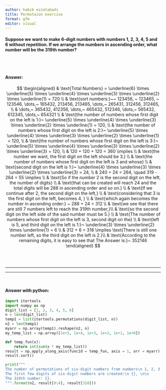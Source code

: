 ```yaml
---
author: habib ezzatabadi
title: Permutaion exercise
format: gfm
editor: visual
---
```



#### Suppose we want to make 6-digit numbers with numbers 1, 2, 3, 4, 5 and 6 without repetition. If we arrange the numbers in ascending order, what number will be the 319th number?

<br><br>

#### Answer: 

$$
\begin{aligned}
& \text{Total Numbers} = \underline{6} \times \underline{5} \times \underline{4} \times \underline{3} \times \underline{2} \times \underline{1} = 720 \\
& \text{sort numbers:}~~ 123456, ~ 123465, ~ 123546, \dots,~ 165432, 213456, 213465, \dots,~ 265431, 312456, 312465,   \\
& \dots,~ 365432, 412356, \dots,~ 465432, 512346, \dots,~ 565432, 612345, \dots,~ 654321 \\
& \text{the number of numbers whose first digit on the left is 1:}~ \underline{5} \times \underline{4} \times \underline{3} \times \underline{2} \times \underline{1} = 120, \\
& \text{the number of numbers whose first digit on the left is 2:}~ \underline{5} \times \underline{4} \times \underline{3} \times \underline{2} \times \underline{1} = 120, \\
& \text{the number of numbers whose first digit on the left is 3:}~ \underline{5} \times \underline{4} \times \underline{3} \times \underline{2} \times \underline{3} = 120, \\
& 120 + 120 + 120 = 360 \implies \\
& \text{the number we want, the first digit on the left should be 3.} \\ 
& \text{the number of numbers whose first digit on the left is 3 and whose} \\ 
& \text{second digit on the left is 1:}~ \underline{4} \times \underline{3} \times \underline{2} \times \underline{3} = 24, \\
& 240 + 24 = 264, \quad 319 - 264 = 55 \implies  \\
& \text{So if the number 2 is the second digit on the left, the number of digits} \\
& \text{that can be created will reach 24 and the total digits will be 288 in ascending order and so on.} \\
& \text{If we continue after 2, the second digit on the left,} \\
& \text{considering that 3 is the first digit on the left, becomes 4, } \\
& \text{which again becomes the number in ascending order:} ~ 288 + 24 = 312 \\
& \text{we see that there are still 7 numbers left to reach the 319th number,}\\
& \text{so the second digit on the left side of the said number must be 5.} \\
& \text{The number of numbers whose first digit on the left is 3, second digit on the} \\
& \text{left is 5, and third digit on the left is 1:}~ \underline{3} \times \underline{2} \times \underline{1} = 6 \\
& 312 + 6 = 318 \implies \text{There is still one number left, so the third digit on the left is 2.}\\
& \text{According to the remaining digits, it is easy to see that The Answer is:}~ 352146
\end{aligned}
$$


<br><br>

<hr><hr>

<br>



#### Answer with python: 


```python
import itertools
import numpy as np
digit_list = [1, 2, 3, 4, 5, 6]
n = len(digit_list)
temp1 = list(itertools.permutations(digit_list, n))
n2 = len(temp1)
myarr = np.array(temp1).reshape(n2, n)
my_temp_list = np.array([1e+5, 1e+4, 1e+3, 1e+2, 1e+1, 1e+0])

def temp_fun(x):
    return int(sum(x * my_temp_list))
result = np.apply_along_axis(func1d = temp_fun, axis = 1, arr = myarr)
result.sort()

print(""" 
The number of permutations of six-digit numbers from numbers\n 1, 2, 3, 4, 5 and 6: {}, \n\n 
The first few digits of six-digit numbers are created:\n {}, \n\n
The 319th number: {}.
""".format(n2, result[0:4], result[318]))

```